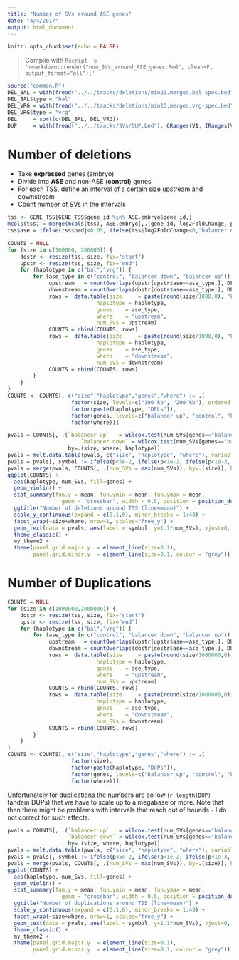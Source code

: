 ```yaml
---
title: "Number of SVs around ASE genes"
date: "4/4/2017"
output: html_document
---
```

```r
knitr::opts_chunk$set(echo = FALSE)
```
> Compile with `Rscript -e 'rmarkdown::render("num_SVs_around_ASE_genes.Rmd", clean=F, output_format="all");'`

```r
source("common.R")
DEL_BAL = with(fread("../../tracks/deletions/min20.merged.bal-spec.bed"), GRanges(V1, IRanges(V2,V3)))
DEL_BAL$type = "bal"
DEL_VRG = with(fread("../../tracks/deletions/min20.merged.vrg-spec.bed"), GRanges(V1, IRanges(V2,V3)))
DEL_VRG$type = "vrg"
DEL     = sort(c(DEL_BAL, DEL_VRG))
DUP     = with(fread("../../tracks/SVs/DUP.bed"), GRanges(V1, IRanges(V2,V3), type=substr(V4,1,3)))
```

# Number of deletions

  * Take **expressed** genes (embryo)
  * Divide into **ASE** and non-ASE (**control**) genes
  * For each TSS, define an interval of a certain size upstream and downstream
  * Count number of SVs in the intervals

```r
tss <- GENE_TSS[GENE_TSS$gene_id %in% ASE.embryo$gene_id,]
mcols(tss) = merge(mcols(tss), ASE.embryo[,.(gene_id, log2FoldChange, padj)], by="gene_id")
tss$ase = ifelse(tss$padj<0.05, ifelse(tss$log2FoldChange<0,"balancer down","balancer up"), "control")

COUNTS = NULL
for (size in c(100000, 200000)) {
    dostr <- resize(tss, size, fix="start")
    upstr <- resize(tss, size, fix="end")
    for (haplotype in c("bal","vrg")) {
        for (ase_type in c("control", "balancer down", "balancer up")) {
             upstream   = countOverlaps(upstr[upstr$ase==ase_type,], DEL[DEL$type == haplotype])
             downstream = countOverlaps(dostr[dostr$ase==ase_type,], DEL[DEL$type == haplotype,])
             rows =  data.table(size     = paste(round(size/1000,0), "kb"),
                            haplotype = haplotype,
                            genes    = ase_type,
                            where    = "upstream", 
                            num_SVs = upstream)
             COUNTS = rbind(COUNTS, rows)
             rows =  data.table(size     = paste(round(size/1000,0), "kb"),
                            haplotype = haplotype,
                            genes    = ase_type,
                            where    = "downstream", 
                            num_SVs = downstream)
             COUNTS = rbind(COUNTS, rows)
        }
    }
}
COUNTS <- COUNTS[, c("size","haplotype","genes","where") := .(
                    factor(size, levels=c("100 kb", "200 kb"), ordered = T), 
                    factor(paste(haplotype, "DELs")), 
                    factor(genes, levels=c("balancer up", "control", "balancer down"), ordered = T), 
                    factor(where))]
```


```r
pvals = COUNTS[, .(`balancer up`   = wilcox.test(num_SVs[genes=="balancer up"], num_SVs[genes=="control"])$p.value,
                       `balancer down` = wilcox.test(num_SVs[genes=="balancer down"], num_SVs[genes=="control"])$p.value),
                   by=.(size, where, haplotype)]
pvals = melt.data.table(pvals, c("size", "haplotype", "where"), variable.name = "genes", value.name = "p")
pvals = pvals[, symbol := ifelse(p<5e-2, ifelse(p<1e-2, ifelse(p<1e-3, "***", "**"), "*"), "ns") ]
pvals = merge(pvals, COUNTS[, .(num_SVs = max(num_SVs)), by=.(size)], by = c("size"))
ggplot(COUNTS) + 
  aes(haplotype, num_SVs, fill=genes) + 
  geom_violin() + 
  stat_summary(fun.y = mean, fun.ymin = mean, fun.ymax = mean,
                 geom = "crossbar", width = 0.5, position = position_dodge(width=1)) +
  ggtitle("Number of deletions around TSS (line=mean)") +
  scale_y_continuous(expand = c(0.1,0), minor_breaks = 1:40) +
  facet_wrap(~size+where, nrow=1, scales="free_y") +
  geom_text(data = pvals, aes(label = symbol, y=1.1*num_SVs), vjust=0, size=4, position = position_dodge(width=1)) + 
  theme_classic() +
  my_theme2 +
  theme(panel.grid.major.y  = element_line(size=0.1), 
        panel.grid.minor.y  = element_line(size=0.1, colour = "grey"))
```


# Number of Duplications


```r
COUNTS = NULL
for (size in c(1000000,2000000)) {
    dostr <- resize(tss, size, fix="start")
    upstr <- resize(tss, size, fix="end")
    for (haplotype in c("bal","vrg")) {
        for (ase_type in c("control", "balancer down", "balancer up")) {
             upstream   = countOverlaps(upstr[upstr$ase==ase_type,], DUP[DUP$type == haplotype])
             downstream = countOverlaps(dostr[dostr$ase==ase_type,], DUP[DUP$type == haplotype,])
             rows =  data.table(size     = paste(round(size/1000000,0), "Mb"),
                            haplotype = haplotype,
                            genes    = ase_type,
                            where    = "upstream", 
                            num_SVs = upstream)
             COUNTS = rbind(COUNTS, rows)
             rows =  data.table(size     = paste(round(size/1000000,0), "Mb"),
                            haplotype = haplotype,
                            genes    = ase_type,
                            where    = "downstream", 
                            num_SVs = downstream)
             COUNTS = rbind(COUNTS, rows)
        }
    }
}
COUNTS <- COUNTS[, c("size","haplotype","genes","where") := .(
                    factor(size), 
                    factor(paste(haplotype, "DUPs")), 
                    factor(genes, levels=c("balancer up", "control", "balancer down"), ordered = T), 
                    factor(where))]
```

Unfortunately for duplications the numbers are so low (`r length(DUP)` tandem DUPs) that we have to scale up to a megabase or more. Note that then there might be problems with intervals that reach out of bounds - I do not correct for such effects.

```r
pvals = COUNTS[, .(`balancer up`   = wilcox.test(num_SVs[genes=="balancer up"], num_SVs[genes=="control"])$p.value,
                   `balancer down` = wilcox.test(num_SVs[genes=="balancer down"], num_SVs[genes=="control"])$p.value),
                   by=.(size, where, haplotype)]
pvals = melt.data.table(pvals, c("size", "haplotype", "where"), variable.name = "genes", value.name = "p")
pvals = pvals[, symbol := ifelse(p<5e-2, ifelse(p<1e-2, ifelse(p<1e-3, "***", "**"), "*"), "ns") ]
pvals = merge(pvals, COUNTS[, .(num_SVs = max(num_SVs)), by=.(size)], by = c("size"))
ggplot(COUNTS) + 
  aes(haplotype, num_SVs, fill=genes) + 
  geom_violin() +
  stat_summary(fun.y = mean, fun.ymin = mean, fun.ymax = mean,
                 geom = "crossbar", width = 0.5, position = position_dodge(width=1)) +
  ggtitle("Number of duplications around TSS (line=mean)") +
  scale_y_continuous(expand = c(0.1,0), minor_breaks = 1:40) +
  facet_wrap(~size+where, nrow=1, scales="free_y") +
  geom_text(data = pvals, aes(label = symbol, y=1.1*num_SVs), vjust=0, size=4, position = position_dodge(width=1)) + 
  theme_classic() +
  my_theme2 +
  theme(panel.grid.major.y  = element_line(size=0.1), 
        panel.grid.minor.y  = element_line(size=0.1, colour = "grey"))
```
